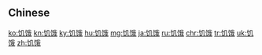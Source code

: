 {{also|饑餓|飢餓}}
==Chinese==
{{zh-see|飢餓}}

[[ko:饥饿]]
[[kn:饥饿]]
[[ky:饥饿]]
[[hu:饥饿]]
[[mg:饥饿]]
[[ja:饥饿]]
[[ru:饥饿]]
[[chr:饥饿]]
[[tr:饥饿]]
[[uk:饥饿]]
[[zh:饥饿]]